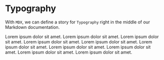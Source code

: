 <!--- Typography.stories.mdx -->



<Meta title="Atoms/Typography" component={Typography} />

# Typography

With `MDX`, we can define a story for `Typography` right in the middle of our
Markdown documentation.

<Canvas>
  <Story name="Typography">
    <Typography type='title'>Lorem ipsum dolor sit amet.</Typography>
    <Typography type='title-2'>Lorem ipsum dolor sit amet.</Typography>
    <Typography type='title-3'>Lorem ipsum dolor sit amet.</Typography>
    <Typography type='title-4'>Lorem ipsum dolor sit amet.</Typography>
    <Typography>Lorem ipsum dolor sit amet.</Typography>
    <Typography type='helper'>Lorem ipsum dolor sit amet.</Typography>
    <Typography type='description'>Lorem ipsum dolor sit amet.</Typography>
    <Typography type='title' color='red'>Lorem ipsum dolor sit amet.</Typography>
    <Typography type='title' color='brown'>Lorem ipsum dolor sit amet.</Typography>
    <Typography type='title' color='green'>Lorem ipsum dolor sit amet.</Typography>
  </Story>
</Canvas>


